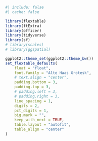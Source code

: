 <!-- Include at the start of every doc -->

```r
#| include: false
#| cache: false

library(flextable)
library(ftExtra)
library(officer)
library(tidyverse)
library(sf)
# library(scales)
# library(ggspatial)

ggplot2::theme_set(ggplot2::theme_bw())
set_flextable_defaults(
	float = "float",
	font.family = "Alte Haas Grotesk",
	# text.align = "center",
	padding.bottom = 3,
	padding.top = 3,
	# padding.left = 3,
	# padding.right = 3,
	line_spacing = 1,
	digits = 2,
	pct_digits = 1,
	big.mark = "",
	keep_with_next = TRUE,
	table.layout = "autofit",
	table_align = "center"
)
```
